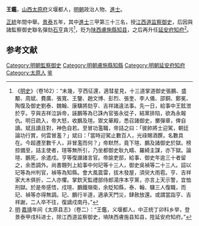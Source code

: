 {{Otheruses|王鉴|other=同名或類似名的其它條目描述}}

'''王鑑'''，[[山西|山西]][[太原府|太原府]]义堰都人，[[明朝|明朝]]政治人物、[[進士|進士]]。

[[正统_(年号)|正統]]年間中舉。[[景泰_(明朝)|景泰]]五年，其中[[進士|進士]]三甲第三十三名，授[[江西道|江西道]][[监察御史|监察御史]]，后因與諸監察御史聯名彈劾[[石亨|石亨]]貪污<ref>《[[明史|明史]]》（卷162）：“未幾，亨西征還，適彗星見，十三道掌道御史張鵬、盛颙、周斌、費廣、張寬、王鑒、趙文博、彭烈、張奎、李人儀、邵銅、鄭冕、陶復及御史劉泰、魏翰、康驥將劾亨、吉祥諸違法事。先一日，給事中王鉉泄於亨。亨與吉祥泣訴帝，誣鵬等為已誅內官張永從子，結黨排陷，欲為永報仇。明日疏入，帝大怒，收鵬及瑄。禦文華殿，悉召諸御史，擲彈章，俾自讀。斌且讀且對，神色自若。至冒功濫職，帝詰之曰：「彼帥將士迎駕，朝廷論功行賞，何雲冒濫？」斌曰：「當時迎駕止數百人，光祿賜酒饌，名數具在。今超遷至數千人，非冒濫而何？」帝默然，竟下瑄、鵬及諸御史於獄。榜掠備至，詰主使者，瑄等無所引，乃坐都御史耿九疇、羅綺主謀，亦下獄。論瑄、鵬死，余遣戍。亨等復譖諸言官。帝諭吏部，給事、御史年逾三十者留之，余悉調外。尚書翺列上給事中何玘等十三人，御史吳禎等二十三人。詔以玘等為州判官，禎等為知縣。會大風震雷，拔木發屋，須臾大雨雹。亨、吉祥家大木俱折，二人亦懼。掌欽天監禮部侍郎湯序本亨黨，亦言上天示警，宜恤刑獄。於是帝感悟，戍瑄、鵬鐵嶺衛，余貶知縣，泰、翰、驥三人復職，而玘、禎等亦得無調。玘、鵬行半道，適承天門災，肆赦放還。或謂當詣亨、吉祥謝，二人卒不往，復謫戍南丹。”</ref>，贬为[[陕西|陕西]][[膚施縣|膚施縣]][[知县|知县]]，之后再升任[[延安府|延安府]][[知府|知府]]<ref>[[明|明]]·[[嘉靖|嘉靖]]年间《太原县志》（卷二）：“王鑑，义堰都人，中正统丁卯科乡举，登景泰甲戌科进士，除江西道监察御史，墒陕西膚施县知县，陞延安府知府。”</ref>。

==参考文献==
<div class="references-small">
<references></references>
</div>

{{明朝人物小作品}}
{{景泰五年甲戌科殿試金榜}}

{{DEFAULTSORT:W王}}
[[Category:明朝監察御史|Category:明朝監察御史]]
[[Category:明朝膚施縣知縣|Category:明朝膚施縣知縣]]
[[Category:明朝延安府知府|Category:明朝延安府知府]]
[[Category:太原人|Category:太原人]]
[[Category:王姓|鉴]]